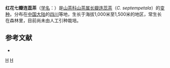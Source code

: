 {{Infraspeciesbox 
| genus = Camellia
| species = septempetala
| varietas = rubra 
| authority = 
}}

'''红花七瓣连蕊茶'''（[[学名|学名]]：{{lang|la|''Camellia septempetala'' var. ''rubra''}}）是[[山茶科|山茶科]][[山茶属|山茶属]][[长瓣连蕊茶|长瓣连蕊茶]]（''C. septempetala''）的[[变种|变种]]。分布在[[中国大陆|中国大陆]]的[[四川|四川]]等地，生长于海拔1,000米至1,500米的地区，常生长在森林里，目前尚未由人工引种栽培。

== 参考文献 ==
<div class="references-small">
* {{cite web| url =http://www.bioinfo.cn/db05/KmzwSpecies.php?action=view&id=29063| title =红花七瓣连蕊茶（变种）| work =《中国高等植物数据库全库》| publisher =中国科学院微生物研究所| author =昆明植物研究所| accessdate =2009-02-26| deadurl =yes| archiveurl =https://web.archive.org/web/20160305031153/http://www.bioinfo.cn/db05/KmzwSpecies.php?action=view&id=29063| archivedate =2016-03-05}}
</div>

[[Category:山茶属|H]]
[[Category:四川植物|H]]